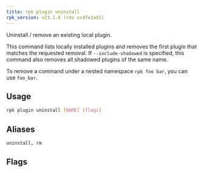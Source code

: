 ```yaml
---
title: rpk plugin uninstall
rpk_version: v23.1.6 (rev cc47e1ad1)
---
```


<head>
  <meta name="title" content="rpk plugin uninstall | Redpanda Docs" />
  <meta name="description" content="rpk plugin uninstall" />
  <link rel="canonical" href="https://docs.redpanda.com/docs/reference/rpk/rpk-plugin/rpk-plugin-uninstall/" />
</head>

Uninstall / remove an existing local plugin.

This command lists locally installed plugins and removes the first plugin that
matches the requested removal. If `--include-shadowed` is specified, this command
also removes all shadowed plugins of the same name. 

To remove a command under a nested namespace `rpk foo bar`, you can use `foo_bar`.

## Usage

```bash
rpk plugin uninstall [NAME] [flags]
```

## Aliases

```bash
uninstall, rm
```

## Flags

<!--
[cols=",,",]
|===
|*Value* |*Type* |*Description*

|-h, --help |- |Help for uninstall.

|--include-shadowed |- |Also remove shadowed plugins that have the same
name.

|-v, --verbose |- |Enable verbose logging (default `false`).
|===

-->
